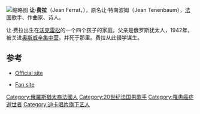 {{unreferenced|time=2016-10-16T21:50:37+00:00}}
[[File:Jean_Ferrat_(1980)_by_Erling_Mandelmann.jpg|缩略图]]
'''让·费拉'''（Jean Ferrat，{{bd|1930年|12月26日|2010年|3月13日|F}}），原名让·特南波姆（Jean Tenenbaum），[[法国|法国]]歌手、作曲家、诗人。

让·费拉出生在[[沃克雷松|沃克雷松]]的一个四个孩子的家庭。父亲是俄罗斯犹太人，1942年，被关进[[奥斯威辛集中营|奥斯威辛集中营]]，并死于那里。费拉从此辍学谋生。

==参考==
{{reflist}}
{{Commons}}
* {{fr}} [http://www.jean-ferrat.com/ Official site]{{Wayback|url=http://www.jean-ferrat.com/ |date=20110303225151 }}
* {{fr}} [https://web.archive.org/web/20120205000922/http://www.mosaique.levillage.org/miroirs/ferrat.htm Fan site]

{{Authority control}}

{{DEFAULTSORT:Ferrat, Jean}}
[[Category:俄羅斯猶太裔法國人|Category:俄羅斯猶太裔法國人]]
[[Category:20世纪法国男歌手|Category:20世纪法国男歌手]]
[[Category:罹患癌症逝世者|Category:罹患癌症逝世者]]
[[Category:迪卡唱片旗下艺人|Category:迪卡唱片旗下艺人]]